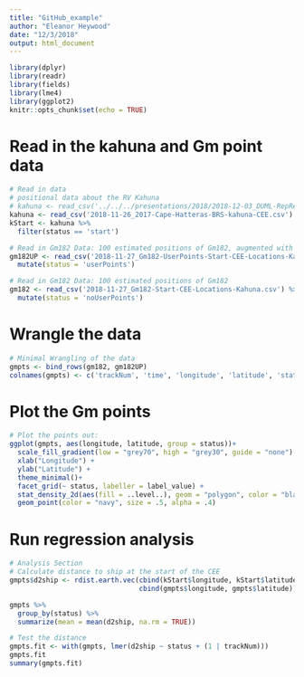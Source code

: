 ```yaml
---
title: "GitHub_example"
author: "Eleanor Heywood"
date: "12/3/2018"
output: html_document
---
```


```r
library(dplyr)
library(readr)
library(fields)
library(lme4)
library(ggplot2)
knitr::opts_chunk$set(echo = TRUE)
```

# Read in the kahuna and Gm point data
```r
# Read in data
# positional data about the RV Kahuna
# kahuna <- read_csv('../../../presentations/2018/2018-12-03_DUML-RepResearch/data/2018-11-26_2017-Cape-Hatteras-BRS-kahuna-CEE.csv') 
kahuna <- read_csv('2018-11-26_2017-Cape-Hatteras-BRS-kahuna-CEE.csv')
kStart <- kahuna %>% 
  filter(status == 'start')

# Read in Gm182 Data: 100 estimated positions of Gm182, augmented with focal follow data
gm182UP <- read_csv('2018-11-27_Gm182-UserPoints-Start-CEE-Locations-Kahuna.csv') %>% 
  mutate(status = 'userPoints')

# Read in Gm182 Data: 100 estimated positions of Gm182
gm182 <- read_csv('2018-11-27_Gm182-Start-CEE-Locations-Kahuna.csv') %>% 
  mutate(status = 'noUserPoints')
```

# Wrangle the data 
```r
# Minimal Wrangling of the data
gmpts <- bind_rows(gm182, gm182UP)
colnames(gmpts) <- c('trackNum', 'time', 'longitude', 'latitude', 'status')
```

# Plot the Gm points
```r
# Plot the points out:
ggplot(gmpts, aes(longitude, latitude, group = status))+
  scale_fill_gradient(low = "grey70", high = "grey30", guide = "none") +
  xlab("Longitude") +
  ylab("Latitude") +
  theme_minimal()+
  facet_grid(~ status, labeller = label_value) +
  stat_density_2d(aes(fill = ..level..), geom = "polygon", color = "black", size = 0.2, alpha = 0.5) +
  geom_point(color = "navy", size = .5, alpha = .4)
```

# Run regression analysis
```r

# Analysis Section
# Calculate distance to ship at the start of the CEE
gmpts$d2ship <- rdist.earth.vec(cbind(kStart$longitude, kStart$latitude), 
                                cbind(gmpts$longitude, gmpts$latitude))

gmpts %>% 
  group_by(status) %>% 
  summarize(mean = mean(d2ship, na.rm = TRUE))

# Test the distance
gmpts.fit <- with(gmpts, lmer(d2ship ~ status + (1 | trackNum)))
gmpts.fit
summary(gmpts.fit)
```

